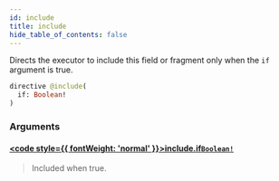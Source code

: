 ```yaml
---
id: include
title: include
hide_table_of_contents: false
---
```








Directs the executor to include this field or fragment only when the `if` argument is true.

```graphql
directive @include(
  if: Boolean!
)
```


### Arguments

#### [<code style={{ fontWeight: 'normal' }}>include.<b>if</b></code>](#)<Bullet />[`Boolean!`](/build/api/schema/scalars/boolean) <Badge class="secondary" text="non-null"/> <Badge class="secondary" text="scalar"/>
> Included when true.
> 





